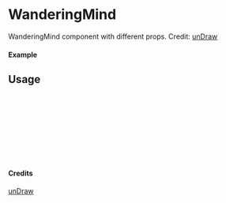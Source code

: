 
<Meta of={WanderingMind} title="unDraw/WanderingMind" />

# WanderingMind

WanderingMind component with different props.
Credit: [unDraw](https://undraw.co/illustrations)

#### Example

<Canvas of={WanderingMind.Primary} />

## Usage

```ts
import { WanderingMind } from "yadl-ui";

const Example = () => {
  return (
      <WanderingMind />
  );
};

export default Example;
```

#### Credits
[unDraw](https://undraw.co/illustrations)
